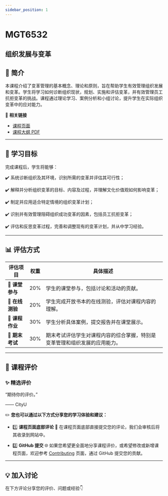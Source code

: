 ```yaml
---
sidebar_position: 1
---
```


# MGT6532
## 组织发展与变革

## **📘 简介**
本课程介绍了变革管理的基本概念、理论和原则，旨在帮助学生有效管理组织发展和变革。学生将学习如何诊断组织现状，规划、实施和评估变革，并有效管理员工抗拒变革的挑战。课程通过理论学习、案例分析和小组讨论，提升学生在实际组织变革中的应对能力。

🔗 **相关链接**
- [课程页面](https://www.cityu.edu.hk/catalogue/pg/202425/course/MGT6532.htm)
- [课程大纲 PDF](https://www.cityu.edu.hk/catalogue/pg/202425/course/MGT6532.pdf)

---

## **🎯 学习目标**

完成课程后，学生将能够：

✔️ 系统诊断组织及其环境，识别所需的变革并评估其可行性；

✔️ 解释并分析组织变革的目标、内容及过程，并理解文化价值观如何影响变革；

✔️ 制定并应用适合特定情境的组织变革计划；

✔️ 识别并有效管理阻碍组织成功变革的因素，包括员工抗拒变革；

✔️ 评估和反思变革过程，完善和调整现有的变革计划，并从中学习经验。

---

## **📊 评估方式**

| **评估项目**           | **权重** | **具体描述**                                                                                       |
|-----------------------|---------|---------------------------------------------------------------------------------------------------|
| **📄 课堂参与**        | 20%     | 学生的课堂参与，包括讨论和活动的贡献。                                                           |
| **📄 在线测验**        | 20%     | 学生完成开放书本的在线测验，评估对课程内容的理解。                                               |
| **📄 课程作业**        | 30%     | 学生分析具体案例，提交报告并在课堂展示。                                                         |
| **📝 期末考试**        | 30%     | 期末考试评估学生对课程内容的综合掌握，特别是变革管理和组织发展的应用能力。                     |

---

## **💬 课程评价**

### ✨ **精选评价**
<div className={commentStyles.commentBox}>
    <p className={commentStyles.commentText}>
        “期待你的评价。”
    </p>
    <p className={commentStyles.commentAuthor}>—— CityU</p>
</div>

✏️ **您也可以通过以下方式分享您的学习体验和建议：**

- 1️⃣ **课程页面底部评论**
💬 在课程页面底部直接提交您的评论，我们会审核后将其收录到网站中。

- 2️⃣ **GitHub 提交**
🌐 如果您希望更全面地分享课程评价，或希望修改或新增课程页面，欢迎参考 [Contributing](https://penjc.github.io/CityU/contributing) 页面，通过 GitHub 提交您的贡献。


---

## **💡 加入讨论**

在下方评论分享您的评价、问题或经验👇
<Utterances />